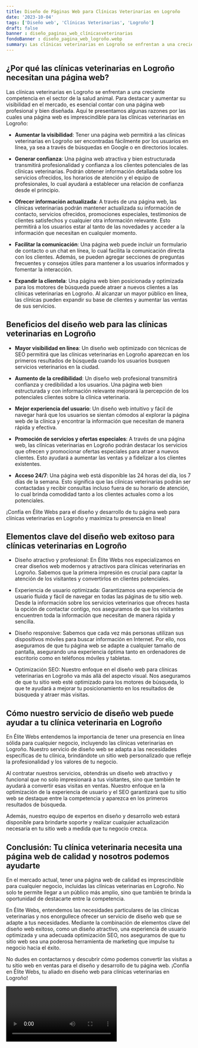 ```yaml
---
title: Diseño de Páginas Web para Clínicas Veterinarias en Logroño
date: '2023-10-04'
tags: ['Diseño web', 'Clínicas Veterinarias', 'Logroño']
draft: false
banner : diseño_paginas_web_clínicasveterinarias
fondoBanner : diseño_pagina_web_logroño.webp
summary: Las clínicas veterinarias en Logroño se enfrentan a una creciente competencia en el sector de la salud animal. Para destacar y aumentar su visibilidad en el mercado, es esencial contar con una página web profesional y bien diseñada. Aquí te presentamos algunas razones por las cuales una página web es imprescindible para las clínicas veterinarias en Logroño
---
```


## ¿Por qué las clínicas veterinarias en Logroño necesitan una página web?

Las clínicas veterinarias en Logroño se enfrentan a una creciente competencia en el sector de la salud animal. Para destacar y aumentar su visibilidad en el mercado, es esencial contar con una página web profesional y bien diseñada. Aquí te presentamos algunas razones por las cuales una página web es imprescindible para las clínicas veterinarias en Logroño:

- **Aumentar la visibilidad**: Tener una página web permitirá a las clínicas veterinarias en Logroño ser encontradas fácilmente por los usuarios en línea, ya sea a través de búsquedas en Google o en directorios locales.

- **Generar confianza**: Una página web atractiva y bien estructurada transmitirá profesionalidad y confianza a los clientes potenciales de las clínicas veterinarias. Podrán obtener información detallada sobre los servicios ofrecidos, los horarios de atención y el equipo de profesionales, lo cual ayudará a establecer una relación de confianza desde el principio.

- **Ofrecer información actualizada**: A través de una página web, las clínicas veterinarias podrán mantener actualizada su información de contacto, servicios ofrecidos, promociones especiales, testimonios de clientes satisfechos y cualquier otra información relevante. Esto permitirá a los usuarios estar al tanto de las novedades y acceder a la información que necesitan en cualquier momento.

- **Facilitar la comunicación**: Una página web puede incluir un formulario de contacto o un chat en línea, lo cual facilita la comunicación directa con los clientes. Además, se pueden agregar secciones de preguntas frecuentes y consejos útiles para mantener a los usuarios informados y fomentar la interacción.

- **Expandir la clientela**: Una página web bien posicionada y optimizada para los motores de búsqueda puede atraer a nuevos clientes a las clínicas veterinarias en Logroño. Al alcanzar un mayor público en línea, las clínicas pueden expandir su base de clientes y aumentar las ventas de sus servicios.

## Beneficios del diseño web para las clínicas veterinarias en Logroño

- **Mayor visibilidad en línea**: Un diseño web optimizado con técnicas de SEO permitirá que las clínicas veterinarias en Logroño aparezcan en los primeros resultados de búsqueda cuando los usuarios busquen servicios veterinarios en la ciudad.

- **Aumento de la credibilidad**: Un diseño web profesional transmitirá confianza y credibilidad a los usuarios. Una página web bien estructurada y con información relevante mejorará la percepción de los potenciales clientes sobre la clínica veterinaria.

- **Mejor experiencia del usuario**: Un diseño web intuitivo y fácil de navegar hará que los usuarios se sientan cómodos al explorar la página web de la clínica y encontrar la información que necesitan de manera rápida y efectiva.

- **Promoción de servicios y ofertas especiales**: A través de una página web, las clínicas veterinarias en Logroño podrán destacar los servicios que ofrecen y promocionar ofertas especiales para atraer a nuevos clientes. Esto ayudará a aumentar las ventas y a fidelizar a los clientes existentes.

- **Acceso 24/7**: Una página web está disponible las 24 horas del día, los 7 días de la semana. Esto significa que las clínicas veterinarias podrán ser contactadas y recibir consultas incluso fuera de su horario de atención, lo cual brinda comodidad tanto a los clientes actuales como a los potenciales.

¡Confía en Élite Webs para el diseño y desarrollo de tu página web para clínicas veterinarias en Logroño y maximiza tu presencia en línea!

<GifSeo />

<Cta />

## Elementos clave del diseño web exitoso para clínicas veterinarias en Logroño

- Diseño atractivo y profesional: En Élite Webs nos especializamos en crear diseños web modernos y atractivos para clínicas veterinarias en Logroño. Sabemos que la primera impresión es crucial para captar la atención de los visitantes y convertirlos en clientes potenciales.

- Experiencia de usuario optimizada: Garantizamos una experiencia de usuario fluida y fácil de navegar en todas las páginas de tu sitio web. Desde la información sobre los servicios veterinarios que ofreces hasta la opción de contactar contigo, nos aseguramos de que los visitantes encuentren toda la información que necesitan de manera rápida y sencilla.

- Diseño responsive: Sabemos que cada vez más personas utilizan sus dispositivos móviles para buscar información en Internet. Por ello, nos aseguramos de que tu página web se adapte a cualquier tamaño de pantalla, asegurando una experiencia óptima tanto en ordenadores de escritorio como en teléfonos móviles y tabletas.

- Optimización SEO: Nuestro enfoque en el diseño web para clínicas veterinarias en Logroño va más allá del aspecto visual. Nos aseguramos de que tu sitio web esté optimizado para los motores de búsqueda, lo que te ayudará a mejorar tu posicionamiento en los resultados de búsqueda y atraer más visitas.

## Cómo nuestro servicio de diseño web puede ayudar a tu clínica veterinaria en Logroño

En Élite Webs entendemos la importancia de tener una presencia en línea sólida para cualquier negocio, incluyendo las clínicas veterinarias en Logroño. Nuestro servicio de diseño web se adapta a las necesidades específicas de tu clínica, brindándote un sitio web personalizado que refleje la profesionalidad y los valores de tu negocio.

Al contratar nuestros servicios, obtendrás un diseño web atractivo y funcional que no solo impresionará a tus visitantes, sino que también te ayudará a convertir esas visitas en ventas. Nuestro enfoque en la optimización de la experiencia de usuario y el SEO garantizará que tu sitio web se destaque entre la competencia y aparezca en los primeros resultados de búsqueda.

Además, nuestro equipo de expertos en diseño y desarrollo web estará disponible para brindarte soporte y realizar cualquier actualización necesaria en tu sitio web a medida que tu negocio crezca.

## Conclusión: Tu clínica veterinaria necesita una página web de calidad y nosotros podemos ayudarte

En el mercado actual, tener una página web de calidad es imprescindible para cualquier negocio, incluidas las clínicas veterinarias en Logroño. No solo te permite llegar a un público más amplio, sino que también te brinda la oportunidad de destacarte entre la competencia.

En Élite Webs, entendemos las necesidades particulares de las clínicas veterinarias y nos enorgullece ofrecer un servicio de diseño web que se adapte a tus necesidades. Mediante la combinación de elementos clave del diseño web exitoso, como un diseño atractivo, una experiencia de usuario optimizada y una adecuada optimización SEO, nos aseguramos de que tu sitio web sea una poderosa herramienta de marketing que impulse tu negocio hacia el éxito.

No dudes en contactarnos y descubrir cómo podemos convertir las visitas a tu sitio web en ventas para el diseño y desarrollo de tu página web. ¡Confía en Élite Webs, tu aliado en diseño web para clínicas veterinarias en Logroño!

<Video />

<CtaBot job='Clínicas Veterinarias' city='Logroño'/>

<Gmaps query='Logroño+españa+maps' />